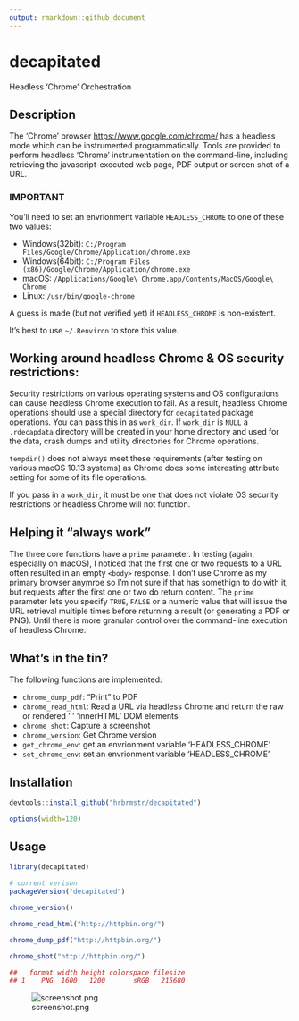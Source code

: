 ```yaml
---
output: rmarkdown::github_document
---
```


# decapitated

Headless 'Chrome' Orchestration

## Description

The 'Chrome' browser <https://www.google.com/chrome/> has a headless mode
which can be instrumented programmatically. Tools are provided to perform headless
'Chrome' instrumentation on the command-line, including retrieving the javascript-executed web page, PDF output or screen shot of a URL.

### IMPORTANT

You'll need to set an envrionment variable `HEADLESS_CHROME` to one of these two values:

- Windows(32bit): `C:/Program Files/Google/Chrome/Application/chrome.exe`
- Windows(64bit): `C:/Program Files (x86)/Google/Chrome/Application/chrome.exe`
- macOS: `/Applications/Google\ Chrome.app/Contents/MacOS/Google\ Chrome`
- Linux: `/usr/bin/google-chrome`

A guess is made (but not verified yet) if `HEADLESS_CHROME` is non-existent.

It's best to use `~/.Renviron` to store this value.

## Working around headless Chrome & OS security restrictions:

Security restrictions on various operating systems and OS configurations can cause
headless Chrome execution to fail. As a result, headless Chrome operations should
use a special directory for `decapitated` package operations. You can pass this
in as `work_dir`. If `work_dir` is `NULL` a `.rdecapdata` directory will be
created in your home directory and used for the data, crash dumps and utility
directories for Chrome operations.

`tempdir()` does not always meet these requirements (after testing on various
macOS 10.13 systems) as Chrome does some interesting attribute setting for
some of its file operations.

If you pass in a `work_dir`, it must be one that does not violate OS security
restrictions or headless Chrome will not function.

## Helping it "always work"

The three core functions have a `prime` parameter. In testing (again, especially on macOS),
I noticed that the first one or two requests to a URL often resulted in an empty `<body>`
response. I don't use Chrome as my primary browser anymroe so I'm not sure if that has somethign
to do with it, but requests after the first one or two do return content. The `prime`
parameter lets you specify `TRUE`, `FALSE` or a numeric value that will issue the
URL retrieval multiple times before returning a result (or generating a PDF or PNG).
Until there is more granular control over the command-line execution of headless
Chrome.

## What's in the tin?

The following functions are implemented:

- `chrome_dump_pdf`:	"Print" to PDF
- `chrome_read_html`:	Read a URL via headless Chrome and return the raw or rendered '<body>' 'innerHTML' DOM elements
- `chrome_shot`:	Capture a screenshot
- `chrome_version`:	Get Chrome version
- `get_chrome_env`:	get an envrionment variable 'HEADLESS_CHROME'
- `set_chrome_env`:	set an envrionment variable 'HEADLESS_CHROME'

## Installation

```r
devtools::install_github("hrbrmstr/decapitated")
```

```r
options(width=120)
```

## Usage

```r
library(decapitated)

# current verison
packageVersion("decapitated")

chrome_version()

chrome_read_html("http://httpbin.org/")
```

```r
chrome_dump_pdf("http://httpbin.org/")
```

```r
chrome_shot("http://httpbin.org/")

##   format width height colorspace filesize
## 1    PNG  1600   1200       sRGB   215680
```

![screenshot.png](screenshot.png)

